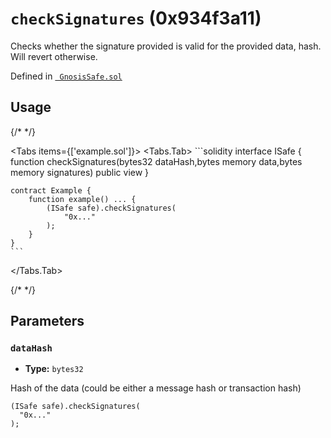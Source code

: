 

<LegacyCallout />

# `checkSignatures` (0x934f3a11)



Checks whether the signature provided is valid for the provided data, hash. Will revert otherwise.




Defined in [` GnosisSafe.sol`](https://github.com/safe-global/safe-smart-account/tree/v1.3.0/contracts/GnosisSafe.sol#L221)


## Usage

{/* <!-- vale off --> */}

<Tabs items={['example.sol']}>
  <Tabs.Tab>
    ```solidity
    interface ISafe {
        function checkSignatures(bytes32 dataHash,bytes memory data,bytes memory signatures) public view
    }

    contract Example {
        function example() ... {
            (ISafe safe).checkSignatures(
                "0x..."
            );
        }
    }
    ```
  </Tabs.Tab>
</Tabs>

{/* <!-- vale on --> */}



## Parameters

### `dataHash`

  - **Type:** `bytes32`

  Hash of the data (could be either a message hash or transaction hash)

  ```solidity focus=2
  (ISafe safe).checkSignatures(
    "0x..."
  );
  ```





